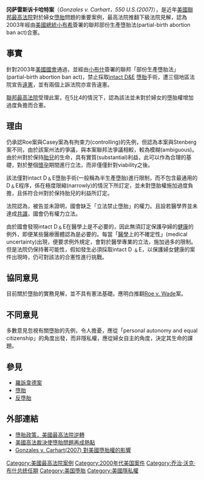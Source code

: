 {{noteTA
|G1=PresidentsUS
|1=zh-cn:鲁斯; zh-hans:鲁思; zh-hant:露絲;
|2=zh-cn:巴德; zh-hans:拜德; zh-hant:拜德;
|3=zh-cn:斯卡利亚; zh-hans:斯卡利亞; zh-hant:史卡利亞;
}}
{{Infobox SCOTUS case
|Litigants=冈萨雷斯诉卡哈特案
|ArgueDate=12月8日
|ArgueYear=2006年
|DecideDate=4月18日
|DecideYear=2007年
|FullName=首席检察官、申请人冈萨雷斯 诉 卡哈特等；首席检察官、申请人冈萨雷斯 诉 美国计划生育联合会 
|CitationNew=550 U.S. 124; 127 S. Ct. 1610; 167 L. Ed. 2d 480; 75 U.S.L.W. 4210
|Docket=05-380
|Docket2=05-1382
|USVol=
|USPage=
|Prior=
|Subsequent=
|Holding=答辩人未能说明该法律是不明确即无效的，或者会给妇女堕胎权增加过度负担。撤销第八、第九上诉法院判决。
|OralArgument=http://www.oyez.org/cases/2000-2009/2006/2006_05_380/argument/
|SCOTUS=2006-2009
|Majority=肯尼迪
|JoinMajority=罗伯茨、斯卡利亚、托马斯、艾利托
|Concurrence=托马斯
|JoinConcurrence=斯卡利亚
|Dissent=金斯堡
|JoinDissent=斯蒂文斯、苏特、布雷耶
|LawsApplied=[[美国宪法第五修正案|美国宪法第五修正案]]、[[部份生产堕胎法|部份生产堕胎法]]
}}
'''冈萨雷斯诉卡哈特案'''（''Gonzales v. Carhart，550 U.S.(2007)''），是近年[[美國聯邦最高法院|美國聯邦最高法院]]對於婦女[[墮胎|墮胎]]問題的重要案例，最高法院推翻下級法院見解，認為2003年經由[[美國總統|美國總統]][[小布希|小布希]]簽署的聯邦部份生產墮胎法(partial-birth abortion ban act)合憲。

== 事實 ==
針對2003年[[美國國會|美國國會]]通過，並經由[[乔治·沃克·布什|小布什]]簽署的聯邦「部份生產墮胎法」(partial-birth abortion ban act)，禁止採取[http://en.wikipedia.org/wiki/Intact_dilation_and_extraction intact D&E] {{Wayback|url=http://en.wikipedia.org/wiki/Intact_dilation_and_extraction |date=20201120200228 }}[[墮胎|墮胎]]手術，遭三個地區法院宣告[[違憲|違憲]]，並有兩個上訴法院亦宣告違憲。

[[聯邦最高法院|聯邦最高法院]]受理此案，在5比4的情況下，認為該法並未對於婦女的墮胎權增加過度負擔而合憲。

== 理由 ==
仍承認Roe案與Casey案為有拘束力(controlling)的先例，但認為本案與Stenberg案不同，由於該案州法的爭議，與本案聯邦法爭議相較，較為模糊(ambiguous)。由於州對於保持[[胎兒|胎兒]]的生命，具有實質(substantial)利益，此可以作為合理的基礎，對於整個[[懷孕|懷孕]]期間進行立法，而非僅僅針對viability之後。

該法僅對intact D﹠E墮胎手術(一般稱為半生產墮胎)進行限制，而不包含最通用的D﹠E程序，係在極度限縮(narrowly)的情況下所訂定，並未對墮胎權施加過度負擔，且係符合州對於保持胎兒的利益所訂定。

法院認為，被告並未證明，國會缺乏「立法禁止墮胎」的權力。且設若醫學界並未達成[[共識|共識]]，國會仍有權力立法。

由於國會發現intact D﹠E在醫學上是不必要的，因此無須訂定保護孕婦的[[健康|健康]]的例外，即便某些醫療團體認為是必要的。每當「[[醫學|醫學]]上的不確定性」(medical uncertainty)出現，便要求例外規定，會對於醫學專業的立法，施加過多的限制。但是法院仍保持著可能性，假如發生必須採取intact D ﹠E，以保護婦女健康的案件出現時，仍可對該法的合憲性進行挑戰。

== 協同意見 == 
目前關於墮胎的實務見解，並不具有憲法基礎。應明白推翻[[Roe_v._Wade|Roe v. Wade]]案。

== 不同意見 ==
多數意見忽視有關墮胎的先例，令人擔憂，應從「personal autonomy and equal citizenship」的角度出發，而非隱私權，應從婦女自主的角度，決定其生命的課題。

== 參見 ==
* [[羅訴韋德案|羅訴韋德案]]
* [[墮胎|墮胎]]
* [[反墮胎|反墮胎]]

== 外部連結 ==
*[http://tw.myblog.yahoo.com/jw!foxlOtmQGQTTRjn4ilRcqLTPu3E-/article?mid=59&sc=1 墮胎政策，美國最高法院逆轉] {{Wayback|url=http://tw.myblog.yahoo.com/jw!foxlOtmQGQTTRjn4ilRcqLTPu3E-/article?mid=59&sc=1 |date=20200915035801 }}
*[http://www.voanews.com/chinese/archive/2007-04/w2007-04-27-voa2.cfm?CFID=214128555&CFTOKEN=91635918 美國高法裁決使墮胎問題再成熱點] 
*[http://www.wretch.cc/blog/bushmanwang&article_id=12378768 Gonzales v. Carhart(2007) 對美國墮胎權的影響]

{{US14thAmendment|state=collapsed}}

[[Category:美國最高法院案例|Category:美國最高法院案例]]
[[Category:2000年代美国案件|Category:2000年代美国案件]]
[[Category:乔治·沃克·布什总统任期|Category:乔治·沃克·布什总统任期]]
[[Category:美国堕胎|Category:美国堕胎]]
[[Category:美國隱私權|Category:美國隱私權]]